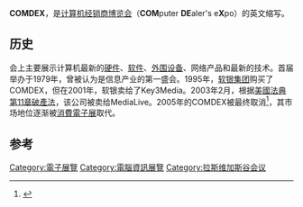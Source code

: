 '''COMDEX'''，是[[计算机|计算机]][[经销商|经销商]][[博览会|博览会]]（'''COM'''puter '''DE'''aler's e'''X'''po）的英文缩写。

==历史==
会上主要展示计算机最新的[[硬件|硬件]]、[[软件|软件]]、[[外围设备|外围设备]]、网络产品和最新的技术。首届举办于1979年，曾被认为是信息产业的第一盛会。1995年，[[軟銀集團|软银集团]]购买了COMDEX，但在2001年，软银卖给了Key3Media。2003年2月，根据[[美國法典第11章破產法|美國法典第11章破產法]]，该公司被卖给MediaLive。2005年的COMDEX被最终取消<ref>{{Cite book|title=网络时尚词典|last=易文安编著|first=|publisher=海口：海南出版社|year=2000.10|isbn=7-80645-835-2|location=|pages=49-50}}</ref>，其市场地位逐渐被[[消費電子展|消費電子展]]取代。

==参考==
{{reflist}}
{{Compu-stub}}

[[Category:電子展覽|Category:電子展覽]]
[[Category:電腦資訊展覽|Category:電腦資訊展覽]]
[[Category:拉斯维加斯谷会议|Category:拉斯维加斯谷会议]]